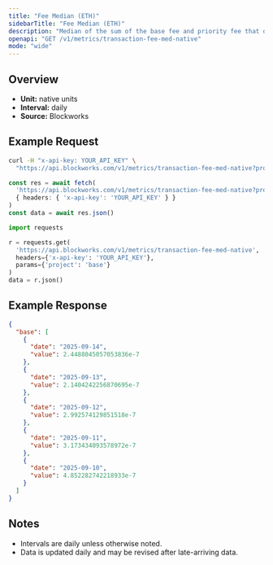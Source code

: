 ```yaml
---
title: "Fee Median (ETH)"
sidebarTitle: "Fee Median (ETH)"
description: "Median of the sum of the base fee and priority fee that day in native chain token"
openapi: "GET /v1/metrics/transaction-fee-med-native"
mode: "wide"
---
```


## Overview

- **Unit:** native units
- **Interval:** daily
- **Source:** Blockworks

## Example Request

<CodeGroup>

```bash cURL
curl -H "x-api-key: YOUR_API_KEY" \
  "https://api.blockworks.com/v1/metrics/transaction-fee-med-native?project=base"
```

```typescript TypeScript
const res = await fetch(
  'https://api.blockworks.com/v1/metrics/transaction-fee-med-native?project=base',
  { headers: { 'x-api-key': 'YOUR_API_KEY' } }
)
const data = await res.json()
```

```python Python
import requests

r = requests.get(
  'https://api.blockworks.com/v1/metrics/transaction-fee-med-native',
  headers={'x-api-key': 'YOUR_API_KEY'},
  params={'project': 'base'}
)
data = r.json()
```

</CodeGroup>

## Example Response

```json
{
  "base": [
    {
      "date": "2025-09-14",
      "value": 2.4488045057053836e-7
    },
    {
      "date": "2025-09-13",
      "value": 2.1404242256870695e-7
    },
    {
      "date": "2025-09-12",
      "value": 2.992574129851518e-7
    },
    {
      "date": "2025-09-11",
      "value": 3.173434093578972e-7
    },
    {
      "date": "2025-09-10",
      "value": 4.852282742218933e-7
    }
  ]
}
```

## Notes
- Intervals are daily unless otherwise noted.
- Data is updated daily and may be revised after late-arriving data.